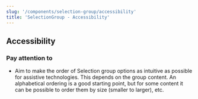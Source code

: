```yaml
---
slug: '/components/selection-group/accessibility'
title: 'SelectionGroup - Accessibility'
---
```




## Accessibility

### Pay attention to
- Aim to make the order of Selection group options as intuitive as possible for assistive technologies. This depends on the group content. An alphabetical ordering is a good starting point, but for some content it can be possible to order them by size (smaller to larger), etc.
